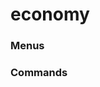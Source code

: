 # economy


### Menus
<ul className='grid grid-cols-1 md:grid-cols-2 lg:grid-cols-3 xl:grid-cols-4 gap-4 -ml-6'>
<ReferenceCard
    title="gdp"
    description="nominal, forecast, real"
    url="economy/gdp"
/>
</ul>

### Commands
<ul className='grid grid-cols-1 md:grid-cols-2 lg:grid-cols-3 xl:grid-cols-4 gap-4 -ml-6'>
<ReferenceCard
    title="calendar"
    description="Economic Calendar."
    url="economy/calendar"
    command
/><ReferenceCard
    title="risk_premium"
    description="Historical Market Risk Premium."
    url="economy/risk_premium"
    command
/><ReferenceCard
    title="cpi"
    description="Consumer Price Index (CPI). Returns either the rescaled index value, or a rate of change..."
    url="economy/cpi"
    command
/>
</ul>

